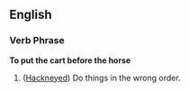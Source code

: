 ==English==
===Verb Phrase===
'''To put the cart before the horse'''
#([[Hackneyed]]) Do things in the wrong order.